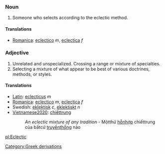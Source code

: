 ===Noun===
#Someone who selects according to the eclectic method.

====Translations====
*[[Romanica]]: [[eclectico]] ''m'', [[eclectica]] ''f''

===Adjective===

#Unrelated and unspecialized. Crossing a range or mixture of specialties.
#Selecting a mixture of what appear to be best of various doctrines, methods, or styles.

====Translations====
*[[Latin]]: [[eclecticus]] ''m''
*[[Romanica]]: [[eclectico]] ''m'', [[eclectica]] ''f''
*Swedish: [[eklektisk]] ''c'', [[eklektiskt]] ''n''
*[[Vietnamese2020]]: [[chiếttrung]]
*:''An eclectic mixture of any tradition'' - Mộtthứ [[hỗnhợp]] chiếttrung của bấtcứ [[truyềnthống]] nào 
[[pl:Eclectic]]
[[Category:Greek derivations]]